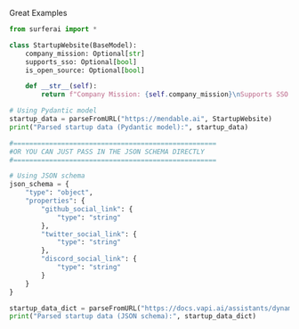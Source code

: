Great Examples

``` python
from surferai import *

class StartupWebsite(BaseModel):
    company_mission: Optional[str]
    supports_sso: Optional[bool]
    is_open_source: Optional[bool]

    def __str__(self):
        return f"Company Mission: {self.company_mission}\nSupports SSO: {self.supports_sso}\nIs Open Source: {self.is_open_source}"

# Using Pydantic model
startup_data = parseFromURL("https://mendable.ai", StartupWebsite)
print("Parsed startup data (Pydantic model):", startup_data)

#===================================================
#OR YOU CAN JUST PASS IN THE JSON SCHEMA DIRECTLY
#===================================================

# Using JSON schema
json_schema = {
    "type": "object",
    "properties": {
        "github_social_link": {
            "type": "string"
        },
        "twitter_social_link": {
            "type": "string"
        },
        "discord_social_link": {
            "type": "string"
        }
    }
}

startup_data_dict = parseFromURL("https://docs.vapi.ai/assistants/dynamic-variables", json_schema)
print("Parsed startup data (JSON schema):", startup_data_dict)
```